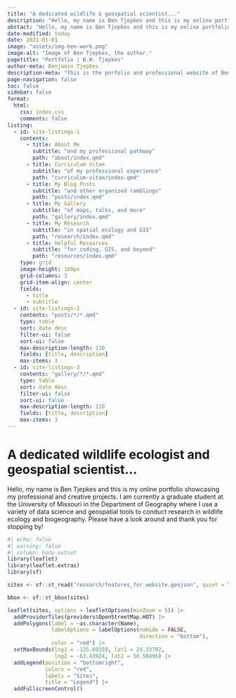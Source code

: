 ---
title: "A dedicated wildlife & geospatial scientist..."
description: "Hello, my name is Ben Tjepkes and this is my online portfolio showcasing my professional and creative projects. I am currently a graduate student at the University of Missouri in the Department of Geography where I conduct research in wildlife ecology and biogeography."
abstact: "Hello, my name is Ben Tjepkes and this is my online portfolio showcasing my professional and creative projects. I am currently a graduate student at the University of Missouri in the Department of Geography where I use a variety of data science and geospatial tools to conduct research in wildlife ecology and biogeography."
date-modified: today
date: 2021-01-01
image: "assets/img-ben-work.png"
image-alt: "Image of Ben Tjepkes, the author."
pagetitle: "Portfolio | B.W. Tjepkes"
author-meta: Benjamin Tjepkes
description-meta: "This is the porfolio and professional website of Benjamin Tjepkes."
page-navigation: false
toc: false
sidebar: false
format:
  html:
    css: index.css
    comments: false
listing:
  - id: site-listings-1
    contents:
      - title: About Me
        subtitle: "and my professional pathway"
        path: "about/index.qmd"
      - title: Curriculum Vitae
        subtitle: "of my professional experience"
        path: "curriculum-vitae/index.qmd"
      - title: My Blog Posts
        subtitle: "and other organized ramblings"
        path: "posts/index.qmd"        
      - title: My Gallery
        subtitle: "of maps, talks, and more"
        path: "gallery/index.qmd"
      - title: My Research
        subtitle: "in spatial ecology and GIS"
        path: "research/index.qmd"
      - title: Helpful Resources
        subtitle: "for coding, GIS, and beyond"  
        path: "resources/index.qmd"
    type: grid
    image-height: 100px
    grid-columns: 3
    grid-item-align: center
    fields:
      - title
      - subtitle
  - id: site-listings-2
    contents: "posts/*/*.qmd"
    type: table
    sort: date desc
    filter-ui: false
    sort-ui: false
    max-description-length: 110
    fields: [title, description]
    max-items: 3
  - id: site-listings-3
    contents: "gallery/*/*.qmd"
    type: table
    sort: date desc
    filter-ui: false
    sort-ui: false
    max-description-length: 110
    fields: [title, description]
    max-items: 3
---
::: {#intro-section .column-body-outset}

# A dedicated wildlife ecologist and geospatial scientist...

Hello, my name is Ben Tjepkes and this is my online portfolio showcasing my professional and creative projects. I am currently a graduate student at the University of Missouri in the Department of Geography where I use a variety of data science and geospatial tools to conduct research in wildlife ecology and biogeography. Please have a look around and thank you for stopping by!

:::

::: {#site-listings-1 .column-body-outset}
:::


<!-- ::: {#site-listings-2  .index-latest .column-body-outset} -->
<!-- ::: -->

::: {.index-latest-container .column-body-outset}

::: {.index-latest-column}

::: {#site-listings-2  .index-latest-posts}
:::

:::
  
::: {.index-latest-column}

::: {#site-listings-3  .index-latest-gallery}
:::

:::

:::

::: {.index-map}
```{r}
#| echo: false
#| warning: false
#| column: body-outset
library(leaflet)
library(leaflet.extras)
library(sf)

sites <- sf::st_read("research/features_for_website.geojson", quiet = TRUE)

bbox <- sf::st_bbox(sites)

leaflet(sites, options = leafletOptions(minZoom = 5)) |> 
  addProviderTiles(providers$OpenStreetMap.HOT) |> 
  addPolygons(label = ~as.character(Name),
              labelOptions = labelOptions(noHide = FALSE,
                                          direction = "bottom"),
              color = "red") |> 
  setMaxBounds(lng1 = -125.69159, lat1 = 24.33702,
               lng2 = -63.43924, lat2 = 50.50496) |> 
  addLegend(position = "bottomright",
            colors = "red",
            labels = "Sites",
            title = "Legend") |> 
  addFullscreenControl()
```
:::